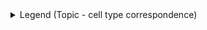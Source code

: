 <details><summary> Legend (Topic - cell type correspondence) </summary>

01	pan-neuron

03	BEAF-32, pan-glia

08	pan-neuron

09	BEAF-32

10	T3

18	T4

20	T2

21	alpha/beta KC

22	Chiasm glia

23	T1

25	Cortex glia

32	T4/T5

34	Perineurial glia

35	gamma KC

36	Subperineurial glia

40	pan-glia

43	BEAF-32

44	T2a

56	Ensheathing glia

59	pan-glia

60	pan-neuron

65	pan-neuron

68	Astrocyte-like

72	Ensheathing glia (partly)

77	alpha'/beta' KC

Other topics: not annotated

</details>

